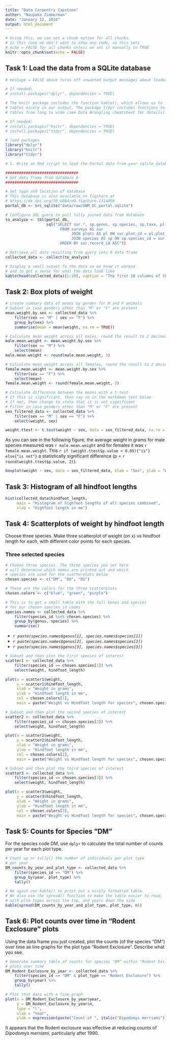 ```yaml
---
title: "Data Carpentry Capstone"
author: "Naupaka Zimmerman"
date: "January 12, 2016"
output: html_document
---
```


```r
# Using this, we can set a chunk option for all chunks.
# In this case we don't want to show any code, so this sets 
# echo = FALSE for all chunks unless we set it manually to TRUE
knitr::opts_chunk$set(echo = FALSE)
```

## Task 1: Load the data from a SQLite database

```r
# message = FALSE above turns off unwanted output messages about loaded packages

# If needed:
# install.packages("dplyr", dependencies = TRUE)

# The knitr package includes the function kable(), which allows us to format
# tables nicely in our output. The package tidyr includes functions to reformat
# tables from long to wide (see Data Wrangling cheatsheet for details).

# If needed:
# install.packages("knitr", dependencies = TRUE)
# install.packages("tidyr", dependencies = TRUE)

# load packages
library("dplyr")
library("knitr")
library("tidyr")

# 1. Write an Rmd script to load the Portal data from your sqlite database.

################################
# Get data frame from database #
################################

# Set type and location of database
# This database is also available on figshare at
# https://dx.doi.org/10.6084/m9.figshare.1314459
portal_db <- src_sqlite("data/raw/UWM_DC_portal.sqlite")

# Configure SQL query to pull fully joined data from database
to_analyze <- tbl(portal_db, 
				  sql("SELECT sur.*, sp.genus, sp.species, sp.taxa, pl.plot_type
						FROM surveys AS sur
							 JOIN plots AS pl ON sur.plot_id = pl.plot_id
							 JOIN species AS sp ON sp.species_id = sur.species_id
						ORDER BY sur.record_id ASC"))

# Retrieve all data resulting from query into R data frame
collected_data <- collect(to_analyze)
```

```r
# Display a small subset fo the data so we know it worked
# and to get a sense for what the data look like
kable(head(collected_data)[1:10], caption = "The first 10 columns of the first few rows of our dataset.")
```

## Task 2: Box plots of weight

```r
# create summary data of means by gender for M and F animals
# Subset in case genders other than "M" or "F" are present
mean.weight.by.sex <- collected_data %>% 
    filter(sex == "M" | sex == "F") %>% 
    group_by(sex) %>% 
    summarise(mean = mean(weight, na.rm = TRUE))

# Calculate mean weight across all males, round the result to 2 decimal places
male.mean.weight <- mean.weight.by.sex %>% 
    filter(sex == "M") %>% 
    select(mean)
male.mean.weight <- round(male.mean.weight, 3)

# Calculate mean weight across all females, round the result to 2 decimal places
female.mean.weight <- mean.weight.by.sex %>% 
    filter(sex == "F") %>% 
    select(mean)
female.mean.weight <- round(female.mean.weight, 2)
```

```r
# Calculate difference between the means with a t-test
# If this is significant, then say so in the markdown text below
# If not, then change to state that it is not significant
# Filter in case genders other than "M" or "F" are present
sex_filtered_data <- collected_data %>%
    filter(sex == "M" | sex == "F") %>%
    select(weight, sex)

weight.ttest <- t.test(weight ~ sex, data = sex_filtered_data, na.rm = TRUE)
```

As you can see in the following figure, the average weight in grams for male species measured was `r male.mean.weight` and for females it was `r female.mean.weight`. This `r if (weight.ttest$p.value < 0.05){"is"} else{"is not"}` a statistically significant difference (p = `r round(weight.ttest$p.value, 2)`).

```r
boxplot(weight ~ sex, data = sex_filtered_data, xlab = "Sex", ylab = "Weight in grams")
```

## Task 3: Histogram of all hindfoot lengths

```r
hist(collected_data$hindfoot_length,
	 main = "Histogram of highfoot lengths of all species combined",
	 xlab = "Highfoot length in mm")
```

## Task 4: Scatterplots of weight by hindfoot length

Choose three species. Make three scatterplot of weight (on x) vs hindfoot length for each, with different color points for each species.

### Three selected species

```r
# Choose three species. The three species you set here
# will determine which names are printed out and which 
# species are used for the scatterplots below
chosen.species <- c("DM", "DO", "DS")

# These are the colors for the three scatterplots
chosen.colors <- c("blue", "green", "purple")

# This is to get a small table with the full Genus and species
# for our chosen species_id codes
species.names <- collected_data %>% 
    filter(species_id %in% chosen.species) %>%
    group_by(genus, species) %>% 
    summarise()
```

* *`r paste(species.names$genus[1], species.names$species[1])`*
* *`r paste(species.names$genus[2], species.names$species[2])`*
* *`r paste(species.names$genus[3], species.names$species[3])`*

```r
# Subset and then plot the first species of interest
scatter1 <- collected_data %>%
	filter(species_id == chosen.species[1]) %>%
	select(weight, hindfoot_length)

plot(x = scatter1$weight,
	 y = scatter1$hindfoot_length,
	 xlab = "Weight in grams",
	 ylab = "Hindfoot length in mm",
	 col = chosen.colors[1],
	 main = paste("Weight vs Hindfoot length for species", chosen.species[1]))

# Subset and then plot the second species of interest
scatter2 <- collected_data %>%
	filter(species_id == chosen.species[2]) %>%
	select(weight, hindfoot_length)

plot(x = scatter2$weight,
	 y = scatter2$hindfoot_length,
	 xlab = "Weight in grams",
	 ylab = "Hindfoot length in mm",
	 col = chosen.colors[2],
	 main = paste("Weight vs Hindfoot length for species", chosen.species[2]))

# Subset and then plot the third species of interest
scatter3 <- collected_data %>%
	filter(species_id == chosen.species[3]) %>%
	select(weight, hindfoot_length)

plot(x = scatter3$weight,
	 y = scatter3$hindfoot_length,
	 xlab = "Weight in grams",
	 ylab = "Hindfoot length in mm",
	 col = chosen.colors[3],
	 main = paste("Weight vs Hindfoot length for species", chosen.species[3]))

```


## Task 5: Counts for Species "DM"
For the species code DM, use `dplyr` to calculate the total number of counts per year for each plot type.

```r
# Count up or tally() the number of individuals per plot type
# per year
DM_counts_by_year_and_plot_type <- collected_data %>% 
    filter(species_id == "DM") %>% 
    group_by(year, plot_type) %>% 
    tally()

# We again use kable() to print out a nicely formatted table.
# We also use the spread() function to make the table easier to read, 
# with plto types across the top, and years down the side
kable(spread(DM_counts_by_year_and_plot_type, plot_type, n))

```

## Task 6: Plot counts over time in "Rodent Exclosure" plots
Using the data frame you just created, plot the counts (of the species "DM") over time as line graphs for the plot type “Rodent Exclosure”. Describe what you see.

```r
# Generate summary table of counts for species "DM" within "Rodent Exclosure"
# plots over time
DM_Rodent_Exclosure_by_year <- collected_data %>% 
    filter(species_id == "DM" & plot_type == "Rodent Exclosure") %>% 
    group_by(year) %>% 
    tally()

# Plot that data with a line graph
plot(x = DM_Rodent_Exclosure_by_year$year, 
	 y = DM_Rodent_Exclosure_by_year$n,
	 type = "l",
	 xlab = "Year",
	 ylab = expression(paste("Count of ", italic("Dipodomys merriami"))))

```

It appears that the Rodent exclosure was effective at reducing counts of *Dipodomys merriami*, particularly after 1990.


